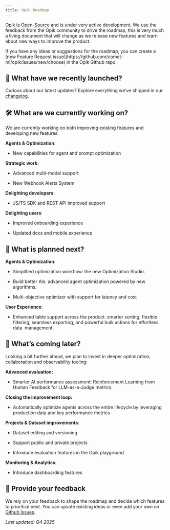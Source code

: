 ```yaml
---
title: Opik Roadmap
---
```


Opik is [Open-Source](https://github.com/comet-ml/opik) and is under very active development. We use the feedback from the Opik community to drive the roadmap, this is very much a living document that will change as we release new features and learn about new ways to improve the product.

<Tip>
If you have any ideas or suggestions for the roadmap, you can create a [new Feature Request issue](https://github.com/comet-ml/opik/issues/new/choose) in the Opik Github repo.
</Tip>

## 🚀 What have we recently launched?

Curious about our latest updates? Explore everything we’ve shipped in our [changelog](/docs/opik/changelog).

## 🛠️ What are we currently working on?

We are currently working on both improving existing features and developing new features:

**Agents & Optimization**:

- New capabilities for agent and prompt optimization

**Strategic work:**

- Advanced multi-modal support

- New Webhook Alerts System

**Delighting developers**:

- JS/TS SDK and REST API improved support

**Delighting users**:

- Improved onboarding experience

- Updated docs and mobile experience

## 🧭 What is planned next?

**Agents & Optimization**:

- Simplified optimization workflow: the new Optimization Studio.

- Build better AIs: advanced agent optimization powered by new algorithms.

- Multi-objective optimizer with support for latency and cost

**User Experience**:

- Enhanced table support across the product: smarter sorting, flexible filtering, seamless exporting, and powerful bulk actions for effortless data  management. 

## 🔭 What’s coming later?

Looking a bit further ahead, we plan to invest in deeper optimization, collaboration and observability tooling:

**Advanced evaluation:**

- Smarter AI performance assessment: Reinforcement Learning from Human Feedback for LLM-as-a-Judge metrics.

**Closing the improvement loop:**

- Automatically optimize agents across the entire lifecycle by leveraging production data and key performance metrics

**Projects & Dataset improvements**:

- Dataset editing and versioning

- Support public and private projects

- Introduce evaluation features in the Opik playground

**Monitoring & Analytics**:

- Introduce dashboarding features

## 💬 Provide your feedback

We rely on your feedback to shape the roadmap and decide which features to prioritize next. You can upvote existing ideas or even add your own on [Github Issues](https://github.com/comet-ml/opik/issues/).

*Last updated: Q4 2025*
